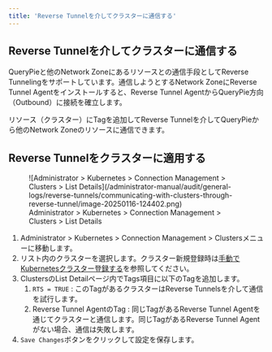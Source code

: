 ```yaml
---
title: 'Reverse Tunnelを介してクラスターに通信する'
---
```


## Reverse Tunnelを介してクラスターに通信する

QueryPieと他のNetwork Zoneにあるリソースとの通信手段としてReverse Tunnelingをサポートしています。通信しようとするNetwork ZoneにReverse Tunnel Agentをインストールすると、Reverse Tunnel AgentからQueryPie方向（Outbound）に接続を確立します。

リソース（クラスター）にTagを追加してReverse Tunnelを介してQueryPieから他のNetwork Zoneのリソースに通信できます。

## Reverse Tunnelをクラスターに適用する

<figure data-layout="center" data-align="center">
![Administrator &gt; Kubernetes &gt; Connection Management &gt; Clusters &gt; List Details](/administrator-manual/audit/general-logs/reverse-tunnels/communicating-with-clusters-through-reverse-tunnel/image-20250116-124402.png)
<figcaption>
Administrator &gt; Kubernetes &gt; Connection Management &gt; Clusters &gt; List Details
</figcaption>
</figure>

1. Administrator &gt; Kubernetes &gt; Connection Management &gt; Clustersメニューに移動します。
2. リスト内のクラスターを選択します。クラスター新規登録時は[手動でKubernetesクラスター登録する](../../../kubernetes/connection-management/clusters/manually-registering-kubernetes-clusters)を参照してください。
3. ClustersのList Detailページ内でTags項目に以下のTagを追加します。
   1. `RTS = TRUE` : このTagがあるクラスターはReverse Tunnelsを介して通信を試行します。
   2. Reverse Tunnel AgentのTag : 同じTagがあるReverse Tunnel Agentを通じてクラスターと通信します。同じTagがあるReverse Tunnel Agentがない場合、通信は失敗します。
4. `Save Changes`ボタンをクリックして設定を保存します。
